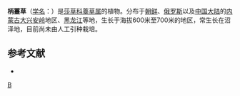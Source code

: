 {{Speciesbox 
| genus = Carex
| species = mollissima
| authority = Christ ex Schultz
}}
'''柄薹草'''（[[学名|学名]]：{{lang|la|''Carex mollissima''}}）是[[莎草科|莎草科]][[薹草属|薹草属]]的植物。分布于[[朝鲜|朝鲜]]、[[俄罗斯|俄罗斯]]以及[[中国大陆|中国大陆]]的[[内蒙古|内蒙古]][[大兴安岭|大兴安岭]]地区、[[黑龙江|黑龙江]]等地，生长于海拔600米至700米的地区，常生长在沼泽地，目前尚未由人工引种栽培。

== 参考文献 ==
<div class="references-small">
* {{cite web| url =http://www.bioinfo.cn/db05/KmzwSpecies.php?action=view&id=6719| title =柄薹草| work =《中国高等植物数据库全库》| publisher =中国科学院微生物研究所| author =昆明植物研究所| accessdate =2009-02-24| archive-date =2016-03-05| archive-url =https://web.archive.org/web/20160305053619/http://www.bioinfo.cn/db05/KmzwSpecies.php?action=view&id=6719| dead-url =yes}}
</div>
{{Taxonbar|from=Q2938593}}

{{DEFAULTSORT:Carex mollissima}}
[[Category:薹草属|B]]